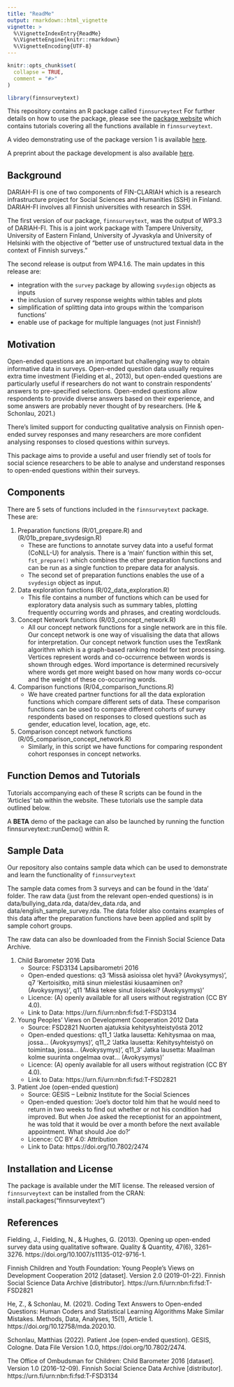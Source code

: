 ---
title: "ReadMe"
output: rmarkdown::html_vignette
vignette: >
  %\VignetteIndexEntry{ReadMe}
  %\VignetteEngine{knitr::rmarkdown}
  %\VignetteEncoding{UTF-8}
---

```{r, include = FALSE}
knitr::opts_chunk$set(
  collapse = TRUE,
  comment = "#>"
)
```

```{r setup}
library(finnsurveytext)
```

This repository contains an R package called `finnsurveytext` 
For further details on how to use the package, please see the [package website](https://dariah-fi-survey-concept-network.github.io/finnsurveytext/index.html) which contains tutorials covering all the functions available in `finnsurveytext`. 

A video demonstrating use of the package version 1 is available [here](https://www.helsinki.fi/fi/unitube/video/307d2df5-1a2b-4440-9562-d7d915addc35).

A preprint about the package development is also available [here](https://zenodo.org/records/14191177).
 
## Background ##
DARIAH-FI is one of two components of FIN-CLARIAH which is a research infrastructure project for Social Sciences and Humanities (SSH) in Finland. DARIAH-FI involves all Finnish universities with research in SSH. 
 
The first version of our package, `finnsurveytext`, was the output of WP3.3 of DARIAH-FI. This is a joint work package with Tampere University, University of Eastern Finland, University of Jyvaskyla and University of Helsinki with the objective of "better use of unstructured textual data in the context of Finnish surveys." 

The second release is output from WP4.1.6. The main updates in this release are:

* integration with the `survey` package by allowing `svydesign` objects as inputs
* the inclusion of survey response weights within tables and plots
* simplification of splitting data into groups within the 'comparison functions'
* enable use of package for multiple languages (not just Finnish!)
  
## Motivation ##
Open-ended questions are an important but challenging way to obtain informative data in surveys. Open-ended question data usually requires extra time investment (Fielding et al., 2013), but open-ended questions are particularly useful if researchers do not want to constrain respondents’ answers to pre-specified selections. Open-ended questions allow respondents to provide diverse answers based on their experience, and some answers are probably never thought of by researchers. (He & Schonlau, 2021.)
 
There's limited support for conducting qualitative analysis on Finnish open-ended survey responses and many researchers are more confident analysing responses to closed questions within surveys.
 
This package aims to provide a useful and user friendly set of tools for social science researchers to be able to analyse and understand responses to open-ended questions within their surveys. 
 
## Components ##
There are 5 sets of functions included in the `finnsurveytext` package. These are: 
 
1. Preparation functions (R/01_prepare.R) and (R/01b_prepare_svydesign.R)
    * These are functions to annotate survey data into a useful format (CoNLL-U) for analysis. There is a 'main' function within this set, `fst_prepare()` which combines the other preparation functions and can be run as a single function to prepare data for analysis. 
    * The second set of preparation functions enables the use of a `svydesign` object as input. 
2. Data exploration functions (R/02_data_exploration.R)
    * This file contains a number of functions which can be used for exploratory data analysis such as summary tables, plotting frequently occurring words and phrases, and creating wordclouds.
3. Concept Network functions (R/03_concept_network.R)
    *	All our concept network functions for a single network are in this file. Our concept network is one way of visualising the data that allows for interpretation. Our concept network function uses the TextRank algorithm which is a graph-based ranking model for text processing. Vertices represent words and co-occurrence between words is shown through edges. Word importance is determined recursively where words get more weight based on how many words co-occur and the weight of these co-occurring words. 
4. Comparison functions (R/04_comparison_functions.R)
    * We have created  partner functions for all the data exploration functions which compare different sets of data. These comparison functions can be used to compare different cohorts of survey respondents based on responses to closed questions such as gender, education level, location, age, etc. 
5.	Comparison concept network functions (R/05_comparison_concept_network.R)
    * Similarly, in this script we have functions for comparing respondent cohort responses in concept networks.
 
## Function Demos and Tutorials ##
Tutorials accompanying each of these R scripts can be found in the 'Articles' tab within the website. These tutorials use the sample data outlined below.  

A **BETA** demo of the package can also be launched by running the function finnsurveytext::runDemo() within R.
 
## Sample Data ##
Our repository also contains sample data which can be used to demonstrate and learn the functionality of `finnsurveytext` 
 
The sample data comes from 3 surveys and can be found in the 'data' folder. The raw data (just from the relevant open-ended questions) is in data/bullying_data.rda, data/dev_data.rda, and data/english_sample_survey.rda. The data folder also contains examples of this data after the preparation functions have been applied and split by sample cohort groups. 
 
The raw data can also be downloaded from the Finnish Social Science Data Archive.  
 
1. Child Barometer 2016 Data
    * Source: FSD3134 Lapsibarometri 2016
    * Open-ended questions: q3 'Missä asioissa olet hyvä? (Avokysymys)', q7 ‘Kertoisitko, mitä sinun mielestäsi kiusaaminen on? (Avokysymys)’, q11 'Mikä tekee sinut iloiseksi? (Avokysymys)'
    *	Licence: (A) openly available for all users without registration (CC BY 4.0).
    *	Link to Data: https://urn.fi/urn:nbn:fi:fsd:T-FSD3134
 
2. Young Peoples' Views on Development Cooperation 2012 Data
    *	Source: FSD2821 Nuorten ajatuksia kehitysyhteistyöstä 2012
    *	Open-ended questions: q11_1 ‘Jatka lausetta: Kehitysmaa on maa, jossa… (Avokysymys)’, q11_2 ‘Jatka lausetta: Kehitysyhteistyö on toimintaa, jossa… (Avokysymys)’, q11_3’ Jatka lausetta: Maailman kolme suurinta	ongelmaa ovat… (Avokysymys)’
    *	Licence: (A) openly available for all users without registration (CC BY 4.0).
    *	Link to Data: https://urn.fi/urn:nbn:fi:fsd:T-FSD2821

3. Patient Joe (open-ended question)
    * Source: GESIS – Leibniz Institute for the Social Sciences
    * Open-ended question: 'Joe’s doctor told him that he would need to return in two weeks to find out whether or not his condition had improved. But when Joe asked the receptionist for an appointment, he was told that it would be over a month before the next available appointment. What should Joe do?'
    * Licence: CC BY 4.0: Attribution 
    * Link to Data: https://doi.org/10.7802/2474
 
 
## Installation and License ##
The package is available under the MIT license.
The released version of `finnsurveytext` can be installed from the CRAN: install.packages("finnsurveytext")
 
## References ##
Fielding, J., Fielding, N., & Hughes, G. (2013). Opening up open-ended survey data using qualitative software. Quality & Quantity, 47(6), 3261–3276. https://doi.org/10.1007/s11135-012-9716-1.
 
Finnish Children and Youth Foundation: Young People’s Views on Development Cooperation 2012 [dataset].
Version 2.0 (2019-01-22). Finnish Social Science Data Archive [distributor]. https://urn.fi/urn:nbn:fi:fsd:T-FSD2821
 
He, Z., & Schonlau, M. (2021). Coding Text Answers to Open-ended Questions: Human Coders and Statistical Learning Algorithms Make Similar Mistakes. Methods, Data, Analyses, 15(1), Article 1. https://doi.org/10.12758/mda.2020.10.

Schonlau, Matthias (2022). Patient Joe (open-ended question). GESIS, Cologne. Data File Version 1.0.0, https://doi.org/10.7802/2474.
 
The Office of Ombudsman for Children: Child Barometer 2016 [dataset]. Version 1.0 (2016-12-09). Finnish
Social Science Data Archive [distributor]. https://urn.fi/urn:nbn:fi:fsd:T-FSD3134
 
 
 
 
 

